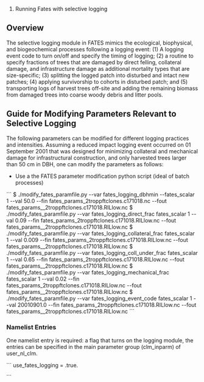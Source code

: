 # Running Fates with selective logging

== Overview ==

The selective logging module in FATES mimics the ecological, biophysical, and biogeochemical processes following a logging event:  (1) A logging event code to turn on/off and specify the timing of logging; (2) a routine to specify fractions of trees that are damaged by direct felling, collateral damage, and infrastructure damage as additional mortality types that are size-specific; (3) splitting the logged patch into disturbed and intact new patches; (4) applying survivorship to cohorts in disturbed patch;  and (5) transporting logs of harvest trees off-site and adding the remaining biomass from damaged trees into coarse woody debris and litter pools. 

== Guide for Modifying Parameters Relevant to Selective Logging ==

The following parameters can be modified for different logging practices and intensities. Assuming a reduced impact logging event occurred on 01 September 2001 that was designed for minimizing collateral and mechanical damage for infrastructural construction, and only harvested trees larger than 50 cm in DBH, one can modify the parameters as follows:

* Use a the FATES parameter modification python script (ideal of batch processes)

```
$ ./modify_fates_paramfile.py --var fates_logging_dbhmin --fates_scalar 1 --val 50.0 --fin fates_params_2troppftclones.c171018.nc --fout fates_params__2troppftclones.c171018.RILlow.nc
$ ./modify_fates_paramfile.py --var fates_logging_direct_frac fates_scalar 1 --val 0.09 --fin fates_params_2troppftclones.c171018.RILlow.nc --fout fates_params__2troppftclones.c171018.RILlow.nc
$ ./modify_fates_paramfile.py --var fates_logging_collateral_frac fates_scalar 1 --val 0.009 --fin fates_params_2troppftclones.c171018.RILlow.nc --fout fates_params__2troppftclones.c171018.RILlow.nc
$ ./modify_fates_paramfile.py --var fates_logging_coll_under_frac fates_scalar 1 --val 0.65 --fin fates_params_2troppftclones.c171018.RILlow.nc --fout fates_params__2troppftclones.c171018.RILlow.nc
$ ./modify_fates_paramfile.py --var fates_logging_mechanical_frac fates_scalar 1 --val 0.02 --fin fates_params_2troppftclones.c171018.RILlow.nc --fout fates_params__2troppftclones.c171018.RILlow.nc
$ ./modify_fates_paramfile.py --var fates_logging_event_code fates_scalar 1 --val 20010901.0 --fin fates_params_2troppftclones.c171018.RILlow.nc --fout fates_params__2troppftclones.c171018.RILlow.nc
```

=== Namelist Entries ===

One namelist entry is required: a flag that turns on the logging module, the entries can be specified in the main parameter group (clm_inparm) of user_nl_clm.

```
use_fates_logging = .true.

```

